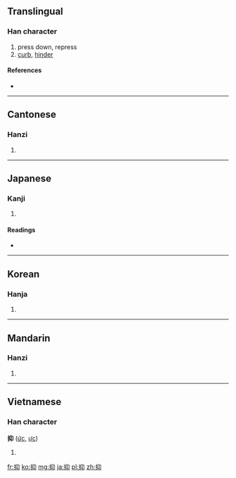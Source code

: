 ==Translingual==

===Han character===
{{Han char|rn=64|rad=手|as=04|sn=7|four=5702<sub>0</sub>|canj=手竹女中 (QHVL)}}

# press down, repress
# [[curb]], [[hinder]]

====References====
* {{Han ref|kx=0421.090|dkj=11883|dj=0768.090|hdz=31841.070|uh=6291|ud=25233|bh=A7ED|bd=42989}}

----

==Cantonese==

===Hanzi===
{{yue-hanzi|jyut=|y=yik1}}

# {{defn|Cantonese|sort=手04}}

----

==Japanese==

===Kanji===
{{ja-kanji|grade=c|rs=手04}}

# {{defn|Japanese|sort=手04}}

====Readings====
* {{ja-readings|on=[[よく]] (yoku)|kun=[[おさえる]] (osaeru)}}

----

==Korean==

===Hanja===
{{ko-hanja|hangeul=억|eumhun=|rv=eok|mr=ŏk|y=ek}}

# {{defn|Korean|sort=手04}}

----

==Mandarin==

===Hanzi===
{{cmn-hanzi|pin=[[yì]] ([[yi4]])|wg=i<sup>4</sup>}}

# {{defn|Mandarin|sort=手04}}

----

==Vietnamese==

===Han character===
'''抑''' ([[ức]], [[ực]])

# {{defn|Vietnamese}}

[[fr:抑]]
[[ko:抑]]
[[mg:抑]]
[[ja:抑]]
[[pl:抑]]
[[zh:抑]]